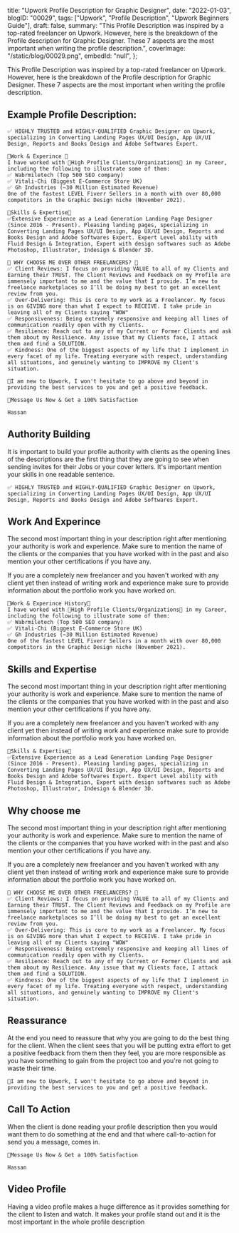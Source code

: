  title: "Upwork Profile Description for Graphic Designer",
 date: "2022-01-03",
 blogID: "00029",
 tags: ["Upwork", "Profile Description", "Upwork Beginners Guide"],
 draft: false,
 summary:
  "This Profile Description was inspired by a top-rated freelancer on Upwork. However, here is the breakdown of the Profile description for Graphic Designer. These 7 aspects are the most important when writing the profile description.",
 coverImage: "/static/blog/00029.png",
 embedId: "null",
};

This Profile Description was inspired by a top-rated freelancer on Upwork. However, here is the breakdown of the Profile description for Graphic Designer. These 7 aspects are the most important when writing the profile description.

## Example Profile Description:

```
✅ HIGHLY TRUSTED and HIGHLY-QUALIFIED Graphic Designer on Upwork, specializing in Converting Landing Pages UX/UI Design, App UX/UI Design, Reports and Books Design and Adobe Softwares Expert.

🌟Work & Experince 🌟
I have worked with 🌟High Profile Clients/Organizations🌟 in my Career, including the following to illustrate some of them:
✅ Wabrmiletech (Top 500 SEO company)
✅ Vitali-Chi (Biggest E-Commerce Store UK)
✅ Gh Industries (~30 Million Estimated Revenue)
One of the fastest LEVEL Fiverr Sellers in a month with over 80,000 competitors in the Graphic Design niche (November 2021).

🌟Skills & Expertise🌟
✅Extensive Experience as a Lead Generation Landing Page Designer (Since 2016 - Present). Pleasing landing pages, specializing in Converting Landing Pages UX/UI Design, App UX/UI Design, Reports and Books Design and Adobe Softwares Expert. Expert Level ability with Fluid Design & Integration, Expert with design softwares such as Adobe Photoshop, Illustrator, Indesign & Blender 3D.

🌟 WHY CHOOSE ME OVER OTHER FREELANCERS? 🌟
✅ Client Reviews: I focus on providing VALUE to all of my Clients and Earning their TRUST. The Client Reviews and Feedback on my Profile are immensely important to me and the value that I provide. I’m new to freelance marketplaces so I’ll be doing my best to get an excellent review from you.
✅ Over-Delivering: This is core to my work as a Freelancer. My focus is on GIVING more than what I expect to RECEIVE. I take pride in leaving all of my Clients saying "WOW"
✅ Responsiveness: Being extremely responsive and keeping all lines of communication readily open with my Clients.
✅ Resilience: Reach out to any of my Current or Former Clients and ask them about my Resilience. Any issue that my Clients face, I attack them and find a SOLUTION.
✅ Kindness: One of the biggest aspects of my life that I implement in every facet of my life. Treating everyone with respect, understanding all situations, and genuinely wanting to IMPROVE my Client's situation.

🎯I am new to Upwork, I won't hesitate to go above and beyond in providing the best services to you and get a positive feedback.

💌Message Us Now & Get a 100% Satisfaction

Hassan
```

## Authority Building

It is important to build your profile authority with clients as the opening lines of the descriptions are the first thing that they are going to see when sending invites for their Jobs or your cover letters. It's important mention your skills in one readable sentence.

```
✅ HIGHLY TRUSTED and HIGHLY-QUALIFIED Graphic Designer on Upwork, specializing in Converting Landing Pages UX/UI Design, App UX/UI Design, Reports and Books Design and Adobe Softwares Expert.
```

## Work And Experince

The second most important thing in your description right after mentioning your authority is work and experience. Make sure to mention the name of the clients or the companies that you have worked with in the past and also mention your other certifications if you have any.

If you are a completely new freelancer and you haven't worked with any client yet then instead of writing work and experience make sure to provide information about the portfolio work you have worked on.

```
🌟Work & Experince History🌟
I have worked with 🌟High Profile Clients/Organizations🌟 in my Career, including the following to illustrate some of them:
✅ Wabrmiletech (Top 500 SEO company)
✅ Vitali-Chi (Biggest E-Commerce Store UK)
✅ Gh Industries (~30 Million Estimated Revenue)
One of the fastest LEVEL Fiverr Sellers in a month with over 80,000 competitors in the Graphic Design niche (November 2021).

```

## Skills and Expertise

The second most important thing in your description right after mentioning your authority is work and experience. Make sure to mention the name of the clients or the companies that you have worked with in the past and also mention your other certifications if you have any.

If you are a completely new freelancer and you haven't worked with any client yet then instead of writing work and experience make sure to provide information about the portfolio work you have worked on.

```
🌟Skills & Expertise🌟
✅Extensive Experience as a Lead Generation Landing Page Designer (Since 2016 - Present). Pleasing landing pages, specializing in Converting Landing Pages UX/UI Design, App UX/UI Design, Reports and Books Design and Adobe Softwares Expert. Expert Level ability with Fluid Design & Integration, Expert with design softwares such as Adobe Photoshop, Illustrator, Indesign & Blender 3D.

```

## Why choose me

The second most important thing in your description right after mentioning your authority is work and experience. Make sure to mention the name of the clients or the companies that you have worked with in the past and also mention your other certifications if you have any.

If you are a completely new freelancer and you haven't worked with any client yet then instead of writing work and experience make sure to provide information about the portfolio work you have worked on.

```
🌟 WHY CHOOSE ME OVER OTHER FREELANCERS? 🌟
✅ Client Reviews: I focus on providing VALUE to all of my Clients and Earning their TRUST. The Client Reviews and Feedback on my Profile are immensely important to me and the value that I provide. I’m new to freelance marketplaces so I’ll be doing my best to get an excellent review from you.
✅ Over-Delivering: This is core to my work as a Freelancer. My focus is on GIVING more than what I expect to RECEIVE. I take pride in leaving all of my Clients saying "WOW"
✅ Responsiveness: Being extremely responsive and keeping all lines of communication readily open with my Clients.
✅ Resilience: Reach out to any of my Current or Former Clients and ask them about my Resilience. Any issue that my Clients face, I attack them and find a SOLUTION.
✅ Kindness: One of the biggest aspects of my life that I implement in every facet of my life. Treating everyone with respect, understanding all situations, and genuinely wanting to IMPROVE my Client's situation.

```

## Reassurance

At the end you need to reassure that why you are going to do the best thing for the client. When the client sees that you will be putting extra effort to get a positive feedback from them then they feel, you are more responsible as you have something to gain from the project too and you're not going to waste their time.

```
🎯I am new to Upwork, I won't hesitate to go above and beyond in providing the best services to you and get a positive feedback.
```

## Call To Action

When the client is done reading your profile description then you would want them to do something at the end and that where call-to-action for send you a message, comes in.

```
💌Message Us Now & Get a 100% Satisfaction

Hassan
```

## Video Profile

Having a video profile makes a huge difference as it provides something for the client to listen and watch. It makes your profile stand out and it is the most important in the whole profile description
